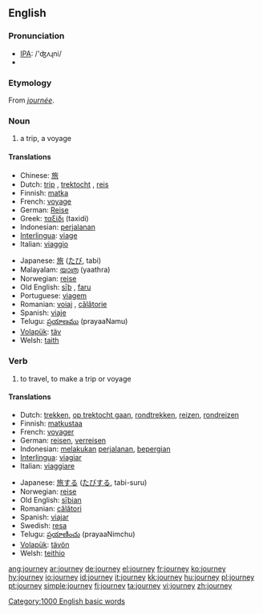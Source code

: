 {{wikipedia}}
==English==

===Pronunciation===
*[[w:IPA|IPA]]: /'ʤʌɻni/
*{{audio|en-us-journey.ogg|Audio (US)}}

===Etymology===
From {{OF.}} ''[[journée]]''.

===Noun===
{{en-noun}}

# a trip, a voyage

====Translations====
{{top}}
*Chinese: [[旅]]
*Dutch: [[trip]] {{f}}, [[trektocht]] {{f}}, [[reis]] {{f}}
*Finnish: [[matka]]
*French: [[voyage]] {{m}}
*German: [[Reise]] {{f}}
*Greek: [[ταξίδι]] (taxidi) {{n}}
*Indonesian: [[jalan|perjalanan]]
*[[Interlingua]]: [[viage]]
*Italian: [[viaggio]]
{{mid}}
*Japanese: [[旅]] ([[たび]], tabi)
*Malayalam: [[യാത്ര]] (yaathra)
*Norwegian: [[reise]]
*Old English: [[siþ|sīþ]] {{m}}, [[faru]] {{f}}
*Portuguese: [[viagem]]
*Romanian: [[voiaj]] {{n}}, [[călătorie]] {{f}}
*Spanish: [[viaje]] {{m}}
*Telugu: [[ప్రయాణము]] (prayaaNamu)
*[[Volapük]]: [[täv]]
*Welsh: [[taith]] {{f}}
{{bottom}}

===Verb===
{{en-verb}}

# to travel, to make a trip or voyage

====Translations====
{{top}}
*Dutch: [[trekken]], [[op trektocht gaan]], [[rondtrekken]], [[reizen]], [[rondreizen]]
*Finnish: [[matkustaa]]
*French: [[voyager]]
*German: [[reisen]], [[verreisen]]
*Indonesian: [[laku|melakukan]] [[jalan|perjalanan]], [[pergi|bepergian]]
*[[Interlingua]]: [[viagiar]]
*Italian: [[viaggiare]]
{{mid}}
*Japanese: [[旅]]する ([[たび]]する, tabi-suru)
*Norwegian: [[reise]]
*Old English: [[siþian|sīþian]]
*Romanian: [[călători]]
*Spanish: [[viajar]]
*Swedish: [[resa]]
*Telugu: [[ప్రయాణించు]] (prayaaNimchu)
*[[Volapük]]: [[tävön]]
*Welsh: [[teithio]]
{{bottom}}

[[Category:1000 English basic words]]

[[ang:journey]]
[[ar:journey]]
[[de:journey]]
[[el:journey]]
[[fr:journey]]
[[ko:journey]]
[[hy:journey]]
[[io:journey]]
[[id:journey]]
[[it:journey]]
[[kk:journey]]
[[hu:journey]]
[[pl:journey]]
[[pt:journey]]
[[simple:journey]]
[[fi:journey]]
[[ta:journey]]
[[vi:journey]]
[[zh:journey]]